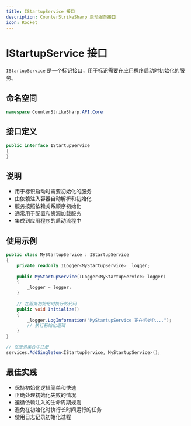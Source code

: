 ```yaml
---
title: IStartupService 接口
description: CounterStrikeSharp 启动服务接口
icon: Rocket
---
```


# IStartupService 接口

`IStartupService` 是一个标记接口，用于标识需要在应用程序启动时初始化的服务。

## 命名空间

```csharp
namespace CounterStrikeSharp.API.Core
```

## 接口定义

```csharp
public interface IStartupService
{
}
```

## 说明

- 用于标识启动时需要初始化的服务
- 由依赖注入容器自动解析和初始化
- 服务按照依赖关系顺序初始化
- 通常用于配置和资源加载服务
- 集成到应用程序的启动流程中

## 使用示例

```csharp
public class MyStartupService : IStartupService
{
    private readonly ILogger<MyStartupService> _logger;
    
    public MyStartupService(ILogger<MyStartupService> logger)
    {
        _logger = logger;
    }
    
    // 在服务初始化时执行的代码
    public void Initialize()
    {
        _logger.LogInformation("MyStartupService 正在初始化...");
        // 执行初始化逻辑
    }
}

// 在服务集合中注册
services.AddSingleton<IStartupService, MyStartupService>();
```

## 最佳实践

- 保持初始化逻辑简单和快速
- 正确处理初始化失败的情况
- 遵循依赖注入的生命周期规则
- 避免在初始化时执行长时间运行的任务
- 使用日志记录初始化过程 